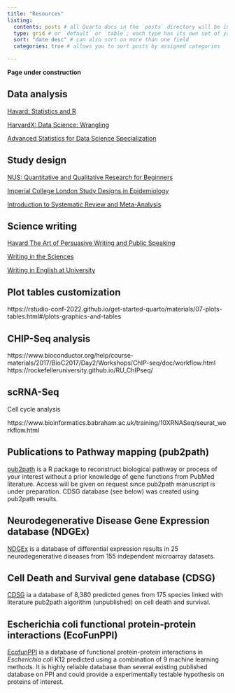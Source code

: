```yaml
---
title: "Resources"
listing: 
  contents: posts # all Quarto docs in the `posts` directory will be included on your listing page
  type: grid # or `default` or `table`; each type has its own set of yaml options to include
  sort: "date desc" # can also sort on more than one field
  categories: true # allows you to sort posts by assigned categories 

---
```


**Page under construction**

## Data analysis

[Havard: Statistics and R](https://pll.harvard.edu/course/statistics-and-r?delta=0)

[HarvardX: Data Science: Wrangling](https://www.edx.org/learn/data-science/harvard-university-data-science-wrangling)

[Advanced Statistics for Data Science Specialization](https://www.coursera.org/specializations/advanced-statistics-data-science)

## Study design

[NUS: Quantitative and Qualitative Research for Beginners](https://www.edx.org/learn/research/the-national-university-of-singapore-quantitative-and-qualitative-research-for-beginners)

[Imperial College London Study Designs in Epidemiology](https://www.coursera.org/learn/study-designs-epidemiology)

[Introduction to Systematic Review and Meta-Analysis](https://www.coursera.org/learn/study-designs-epidemiology)

## Science writing

[Havard The Art of Persuasive Writing and Public Speaking](https://pll.harvard.edu/course/rhetoric-art-persuasive-writing-and-public-speaking)

[Writing in the Sciences](https://www.coursera.org/learn/sciwrite)

[Writing in English at University](https://www.coursera.org/learn/writing-english-university)


[]()
[]()
[]()
[]()
[]()
[]()

## Plot tables customization

https://rstudio-conf-2022.github.io/get-started-quarto/materials/07-plots-tables.html#/plots-graphics-and-tables


## CHIP-Seq analysis

https://www.bioconductor.org/help/course-materials/2017/BioC2017/Day2/Workshops/ChIP-seq/doc/workflow.html
https://rockefelleruniversity.github.io/RU_ChIPseq/



## scRNA-Seq

Cell cycle analysis

https://www.bioinformatics.babraham.ac.uk/training/10XRNASeq/seurat_workflow.html


## Publications to Pathway mapping (pub2path)

[pub2path](https://github.com/vijaykumarmuley/pub2path/blob/main/README.md) is a R package to reconstruct biological pathway or process of your interest without a prior knowledge of gene functions from PubMed literature. Access will be given on request since pub2path manuscript is under preparation. CDSG database (see below) was created using pub2path results.

## Neurodegenerative Disease Gene Expression database (NDGEx)

[NDGEx](http://ndgex.lavis.unam.mx/) is a database of differential expression results in 25 neurodegenerative diseases from 155 independent microarray datasets. 

## Cell Death and Survival gene database (CDSG)

[CDSG](http://cdsg.lavis.unam.mx) ia a database of 8,380 predicted genes from 175 species linked with literature pub2path algorithm (unpublished) on cell death and survival.

## Escherichia coli functional protein-protein interactions (EcoFunPPI)

[EcofunPPI](http://www.cdfd.org.in/ecofunppi/) ia a database of functional protein-protein interactions in *Escherichia coli* K12 predicted using a combination of 9 machine learning methods. It is highly reliable database than several existing published database on PPI and could provide a experimentally testable hypothesis on proteins of interest.

